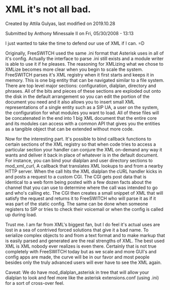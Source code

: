 
# XML it's not all bad. 

 Created by  Attila Gulyas, last modified on 2019.10.28

Submitted by Anthony Minessale II on Fri, 05/30/2008 - 13:13

I just wanted to take the time to defend our use of XML if I can. =D

Originally, FreeSWITCH used the same .ini format that Asterisk uses in all of it's config. Actually the interface to parse .ini still exists and a module writer is able to use it if he pleases. The reasoning for XMLizing what we chose to XMLize becomes more clear when you begin to scale the system. FreeSWITCH parses it's XML registry when it first starts and keeps it in memory. This is one big entity that can be navigated similar to a file system. There are top level major sections: configuration, dialplan, directory and phrases. All of the bits and pieces of these sections are exploded out onto the disk in the default arrangement so you can edit the portion of the document you need and it also allows you to insert small XML representations of a single entity such as a SIP UA, a user on the system, the configuration for what modules you want to load. All of these files will be concatenated in the end into 1 big XML document that the entire core and its modules can access with a common API that gives you the entities as a tangible object that can be extended without more code.

Now for the interesting part. It's possible to bind callback functions to certain sections of the XML registry so that when code tries to access a particular section your handler can conjure the XML on-demand any way it wants and deliver it back in place of whatever is in the default document. For instance, you can bind your dialplan and user directory sections to mod\_xml\_curl, A callback that translates XML lookups to and from a nearby HTTP server. When the call hits the XML dialplan the cURL handler kicks in and posts a request to a custom CGI. The CGI gets post data that is identical to a web form being posted with a few dozen facts about the channel that you can use to determine where the call was intended to go and who's calling etc. The CGI then creates a small snippet of XML that will satisfy the request and returns it to FreeSWITCH who will parse it as if it was part of the static config. The same can be done when someone registers to SIP or tries to check their voicemail or when the config is called up during load.

Trust me. I am far from XML's biggest fan, but I do feel it's actual uses are lost in a sea of contrived forced solutions that give it a bad name. To serialize complex objects to and from a text format and to make markup that is easily parsed and generated are the real strengths of XML. The best used XML is XML nobody ever realizes is even there. Certainly that is not true completely with FreeSWITCH today but as we scale and more GUI's and config apps are made, the curve will be in our favor and most people besides only the truly advanced users will ever have to see the XML again.

Caveat: We do have mod\_dialplan\_asterisk in tree that will allow your dialplan to look and feel more like the asterisk extensions.conf (using .ini) for a sort of cross-over feel.


